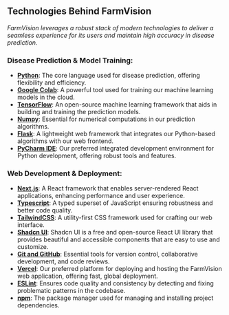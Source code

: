 ## Technologies Behind FarmVision

*FarmVision leverages a robust stack of modern technologies to deliver a seamless experience for its users and maintain high accuracy in disease prediction.*

### Disease Prediction & Model Training:

- **[Python](https://www.python.org)**: The core language used for disease prediction, offering flexibility and efficiency.
- **[Google Colab](https://colab.research.google.com)**: A powerful tool used for training our machine learning models in the cloud.
- **[TensorFlow](https://www.tensorflow.org)**: An open-source machine learning framework that aids in building and training the prediction models.
- **[Numpy](https://numpy.org)**: Essential for numerical computations in our prediction algorithms.
- **[Flask](https://flask.palletsprojects.com/en/2.3.x)**: A lightweight web framework that integrates our Python-based algorithms with our web frontend.
- **[PyCharm IDE](https://www.jetbrains.com/pycharm)**: Our preferred integrated development environment for Python development, offering robust tools and features.

### Web Development & Deployment:

- **[Next.js](https://nextjs.org/docs)**: A React framework that enables server-rendered React applications, enhancing performance and user experience.
- **[Typescript](https://www.typescriptlang.org)**: A typed superset of JavaScript ensuring robustness and better code quality.
- **[TailwindCSS](https://tailwindcss.com)**: A utility-first CSS framework used for crafting our web interface.
- **[Shadcn UI](https://ui.shadcn.com)**: Shadcn UI is a free and open-source React UI library that provides beautiful and accessible components that are easy to use and customize.
- **[Git and GitHub](https://github.com)**: Essential tools for version control, collaborative development, and code reviews.
- **[Vercel](https://vercel.com)**: Our preferred platform for deploying and hosting the FarmVision web application, offering fast, global deployment.
- **[ESLint](https://eslint.org)**: Ensures code quality and consistency by detecting and fixing problematic patterns in the codebase.
- **[npm](https://www.npmjs.com)**: The package manager used for managing and installing project dependencies.
